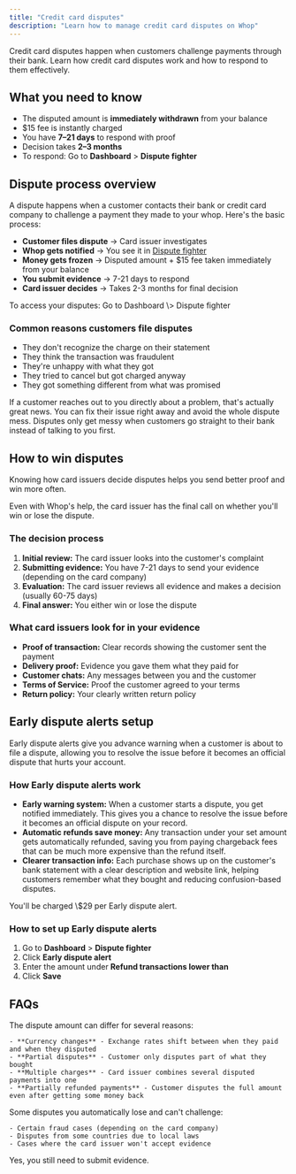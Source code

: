 ```yaml
---
title: "Credit card disputes"
description: "Learn how to manage credit card disputes on Whop"
---
```


Credit card disputes happen when customers challenge payments through their bank. Learn how credit card disputes work and how to respond to them effectively.

## What you need to know

- The disputed amount is **immediately withdrawn** from your balance
- \$15 fee is instantly charged
- You have **7–21 days** to respond with proof
- Decision takes **2–3 months**
- To respond: Go to **Dashboard** \> **Dispute fighter**

## Dispute process overview

A dispute happens when a customer contacts their bank or credit card company to challenge a payment they made to your whop. Here's the basic process:

- **Customer files dispute** → Card issuer investigates
- **Whop gets notified** → You see it in [Dispute fighter](/apps/docs/payments/dispute-fighter)
- **Money gets frozen** → Disputed amount \+ \$15 fee taken immediately from your balance
- **You submit evidence** → 7-21 days to respond
- **Card issuer decides** → Takes 2-3 months for final decision

<Tip>
  To access your disputes: Go to Dashboard \> Dispute fighter
</Tip>

### Common reasons customers file disputes

- They don't recognize the charge on their statement
- They think the transaction was fraudulent
- They're unhappy with what they got
- They tried to cancel but got charged anyway
- They got something different from what was promised

<Tip>
  If a customer reaches out to you directly about a problem, that's actually great news. You can fix their issue right away and avoid the whole dispute mess. Disputes only get messy when customers go straight to their bank instead of talking to you first.
</Tip>

## How to win disputes

Knowing how card issuers decide disputes helps you send better proof and win more often.

<Warning>
  Even with Whop's help, the card issuer has the final call on whether you'll win or lose the dispute.
</Warning>

### The decision process

1. **Initial review:** The card issuer looks into the customer's complaint
2. **Submitting evidence:** You have 7-21 days to send your evidence (depending on the card company)
3. **Evaluation:** The card issuer reviews all evidence and makes a decision (usually 60-75 days)
4. **Final answer:** You either win or lose the dispute

### What card issuers look for in your evidence

- **Proof of transaction:** Clear records showing the customer sent the payment
- **Delivery proof:** Evidence you gave them what they paid for
- **Customer chats:** Any messages between you and the customer
- **Terms of Service:** Proof the customer agreed to your terms
- **Return policy:** Your clearly written return policy

## Early dispute alerts setup

Early dispute alerts give you advance warning when a customer is about to file a dispute, allowing you to resolve the issue before it becomes an official dispute that hurts your account.

### How Early dispute alerts work

- **Early warning system:** When a customer starts a dispute, you get notified immediately. This gives you a chance to resolve the issue before it becomes an official dispute on your record.
- **Automatic refunds save money:** Any transaction under your set amount gets automatically refunded, saving you from paying chargeback fees that can be much more expensive than the refund itself.
- **Clearer transaction info:** Each purchase shows up on the customer's bank statement with a clear description and website link, helping customers remember what they bought and reducing confusion-based disputes.

<Warning>
  You'll be charged \$29 per Early dispute alert.
</Warning>

### How to set up Early dispute alerts

1. Go to **Dashboard** \> **Dispute fighter**
2. Click **Early dispute alert**
3. Enter the amount under **Refund transactions lower than**
4. Click **Save**

## FAQs

<AccordionGroup>
  <Accordion title="Why is the dispute amount different from what the customer originally paid?">
    The dispute amount can differ for several reasons:

    - **Currency changes** - Exchange rates shift between when they paid and when they disputed
    - **Partial disputes** - Customer only disputes part of what they bought
    - **Multiple charges** - Card issuer combines several disputed payments into one
    - **Partially refunded payments** - Customer disputes the full amount even after getting some money back
  </Accordion>
  <Accordion title="Why can't I respond to a dispute?">
    Some disputes you automatically lose and can't challenge:

    - Certain fraud cases (depending on the card company)
    - Disputes from some countries due to local laws
    - Cases where the card issuer won't accept evidence
  </Accordion>
  <Accordion title="Do I need to submit evidence if the customer cancels their dispute?">
    Yes, you still need to submit evidence.
  </Accordion>
</AccordionGroup>